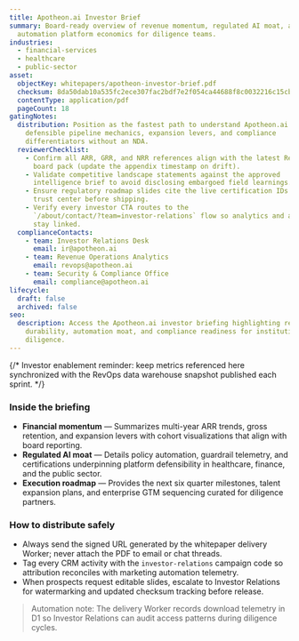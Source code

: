 ```yaml
---
title: Apotheon.ai Investor Brief
summary: Board-ready overview of revenue momentum, regulated AI moat, and
  automation platform economics for diligence teams.
industries:
  - financial-services
  - healthcare
  - public-sector
asset:
  objectKey: whitepapers/apotheon-investor-brief.pdf
  checksum: 8da50dab10a535fc2ece307fac2bdf7e2f054ca44688f8c0032216c15cb30475
  contentType: application/pdf
  pageCount: 18
gatingNotes:
  distribution: Position as the fastest path to understand Apotheon.ai's
    defensible pipeline mechanics, expansion levers, and compliance
    differentiators without an NDA.
  reviewerChecklist:
    - Confirm all ARR, GRR, and NRR references align with the latest RevOps
      board pack (update the appendix timestamp on drift).
    - Validate competitive landscape statements against the approved
      intelligence brief to avoid disclosing embargoed field learnings.
    - Ensure regulatory roadmap slides cite the live certification IDs from the
      trust center before shipping.
    - Verify every investor CTA routes to the
      `/about/contact/?team=investor-relations` flow so analytics and automation
      stay linked.
  complianceContacts:
    - team: Investor Relations Desk
      email: ir@apotheon.ai
    - team: Revenue Operations Analytics
      email: revops@apotheon.ai
    - team: Security & Compliance Office
      email: compliance@apotheon.ai
lifecycle:
  draft: false
  archived: false
seo:
  description: Access the Apotheon.ai investor briefing highlighting revenue
    durability, automation moat, and compliance readiness for institutional
    diligence.
---
```


{/* Investor enablement reminder: keep metrics referenced here synchronized with the RevOps data warehouse snapshot published each sprint. */}

### Inside the briefing

- **Financial momentum** — Summarizes multi-year ARR trends, gross retention, and expansion levers with cohort visualizations that align with board reporting.
- **Regulated AI moat** — Details policy automation, guardrail telemetry, and certifications underpinning platform defensibility in healthcare, finance, and the public sector.
- **Execution roadmap** — Provides the next six quarter milestones, talent expansion plans, and enterprise GTM sequencing curated for diligence partners.

### How to distribute safely

- Always send the signed URL generated by the whitepaper delivery Worker; never attach the PDF to email or chat threads.
- Tag every CRM activity with the `investor-relations` campaign code so attribution reconciles with marketing automation telemetry.
- When prospects request editable slides, escalate to Investor Relations for watermarking and updated checksum tracking before release.

> Automation note: The delivery Worker records download telemetry in D1 so Investor Relations can audit access patterns during diligence cycles.
